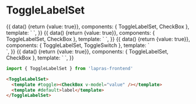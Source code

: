 
<Meta title="ToggleLabelSet" component={ToggleLabelSet} />

# ToggleLabelSet

<Preview>
  <Story name="default">
    {{
      data() {return {value: true}},
      components: { ToggleLabelSet, CheckBox },
      template: `
        <ToggleLabelSet>
          <template #toggle><CheckBox v-model="value" /></template>
          <template #default>label</template>
        </ToggleLabelSet>
      `,
    }}
  </Story>
  <Story name="disabled">
    {{
      data() {return {value: true}},
      components: { ToggleLabelSet, CheckBox },
      template: `
        <ToggleLabelSet disabled>
          <template #toggle><CheckBox v-model="value" /></template>
          <template #default>label</template>
        </ToggleLabelSet>
      `,
    }}
  </Story>
  <Story name="flipped">
    {{
      data() {return {value: true}},
      components: { ToggleLabelSet, ToggleSwitch },
      template: `
        <div style="width: fit-content;">
          <ToggleLabelSet isFlipped>
            <template #toggle><ToggleSwitch v-model="value" /></template>
            <template #default>label</template>
          </ToggleLabelSet>
        </div>
      `,
    }}
  </Story>
  <Story name="button">
    {{
      data() {return {value: true}},
      components: { ToggleLabelSet, CheckBox },
      template: `
        <ToggleLabelSet isButton :isActive="value">
          <template #toggle><CheckBox v-model="value" /></template>
          <template #default>label</template>
        </ToggleLabelSet>
      `,
    }}
  </Story>
</Preview>

```typescript
import { ToggleLabelSet } from 'lapras-frontend'
```

```html
<ToggleLabelSet>
  <template #toggle><CheckBox v-model="value" /></template>
  <template #default>label</template>
</ToggleLabelSet>
```

<Props of={ToggleLabelSet} />
